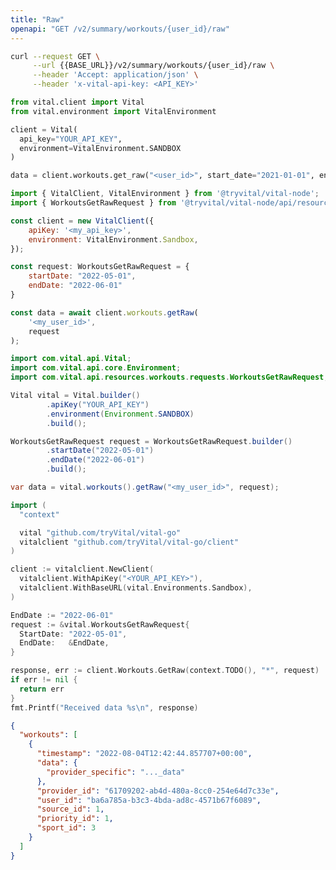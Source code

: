 ```yaml
---
title: "Raw"
openapi: "GET /v2/summary/workouts/{user_id}/raw"
---
```


<RequestExample>

```bash Bash
curl --request GET \
     --url {{BASE_URL}}/v2/summary/workouts/{user_id}/raw \
     --header 'Accept: application/json' \
     --header 'x-vital-api-key: <API_KEY>'
```

```python Python
from vital.client import Vital
from vital.environment import VitalEnvironment

client = Vital(
  api_key="YOUR_API_KEY",
  environment=VitalEnvironment.SANDBOX
)

data = client.workouts.get_raw("<user_id>", start_date="2021-01-01", end_date="2021-01-02")
```

```javascript Node
import { VitalClient, VitalEnvironment } from '@tryvital/vital-node';
import { WorkoutsGetRawRequest } from '@tryvital/vital-node/api/resources/workouts';

const client = new VitalClient({
    apiKey: '<my_api_key>',
    environment: VitalEnvironment.Sandbox,
});

const request: WorkoutsGetRawRequest = {
    startDate: "2022-05-01",
    endDate: "2022-06-01"
}

const data = await client.workouts.getRaw(
    '<my_user_id>',
    request
);
```

```java Java
import com.vital.api.Vital;
import com.vital.api.core.Environment;
import com.vital.api.resources.workouts.requests.WorkoutsGetRawRequest;

Vital vital = Vital.builder()
        .apiKey("YOUR_API_KEY")
        .environment(Environment.SANDBOX)
        .build();

WorkoutsGetRawRequest request = WorkoutsGetRawRequest.builder()
        .startDate("2022-05-01")
        .endDate("2022-06-01")
        .build();

var data = vital.workouts().getRaw("<my_user_id>", request);
```

```go Go
import (
  "context"

  vital "github.com/tryVital/vital-go"
  vitalclient "github.com/tryVital/vital-go/client"
)

client := vitalclient.NewClient(
  vitalclient.WithApiKey("<YOUR_API_KEY>"),
  vitalclient.WithBaseURL(vital.Environments.Sandbox),
)

EndDate := "2022-06-01"
request := &vital.WorkoutsGetRawRequest{
  StartDate: "2022-05-01",
  EndDate:   &EndDate,
}

response, err := client.Workouts.GetRaw(context.TODO(), "*", request)
if err != nil {
  return err
}
fmt.Printf("Received data %s\n", response)
```

</RequestExample>

<ResponseExample>

```json Example
{
  "workouts": [
    {
      "timestamp": "2022-08-04T12:42:44.857707+00:00",
      "data": {
        "provider_specific": "..._data"
      },
      "provider_id": "61709202-ab4d-480a-8cc0-254e64d7c33e",
      "user_id": "ba6a785a-b3c3-4bda-ad8c-4571b67f6089",
      "source_id": 1,
      "priority_id": 1,
      "sport_id": 3
    }
  ]
}
```

</ResponseExample>
